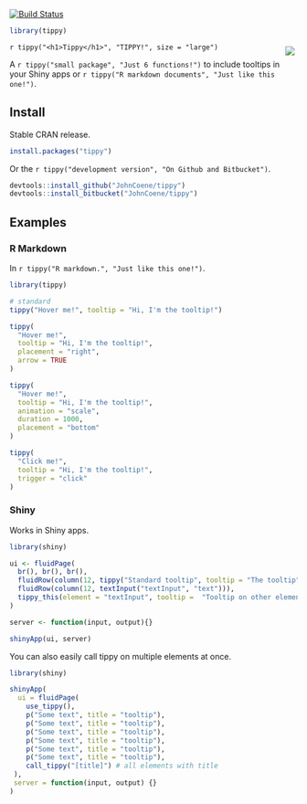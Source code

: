 [![Build Status](https://travis-ci.org/JohnCoene/tippy.svg?branch=master)](https://travis-ci.org/JohnCoene/tippy)

```r
library(tippy)
```

<img src="logo.png" align = "right" style = "max-height: 150px;padding:5px;" />

`r tippy("<h1>Tippy</h1>", "TIPPY!", size = "large")`

A `r tippy("small package", "Just 6 functions!")` to include tooltips in your Shiny apps or `r tippy("R markdown documents", "Just like this one!")`.

## Install

Stable CRAN release.

```r
install.packages("tippy") 
```

Or the `r tippy("development version", "On Github and Bitbucket")`.

```r
devtools::install_github("JohnCoene/tippy")
devtools::install_bitbucket("JohnCoene/tippy")
```

## Examples

### R Markdown

In `r tippy("R markdown.", "Just like this one!")`.

```r
library(tippy)

# standard
tippy("Hover me!", tooltip = "Hi, I'm the tooltip!")

tippy(
  "Hover me!", 
  tooltip = "Hi, I'm the tooltip!", 
  placement = "right",
  arrow = TRUE
)

tippy(
  "Hover me!", 
  tooltip = "Hi, I'm the tooltip!", 
  animation = "scale",
  duration = 1000, 
  placement = "bottom"
)

tippy(
  "Click me!", 
  tooltip = "Hi, I'm the tooltip!", 
  trigger = "click"
)
```

### Shiny

Works in Shiny apps.

```r
library(shiny)

ui <- fluidPage(
  br(), br(), br(),
  fluidRow(column(12, tippy("Standard tooltip", tooltip = "The tooltip"))),
  fluidRow(column(12, textInput("textInput", "text"))),
  tippy_this(element = "textInput", tooltip =  "Tooltip on other element")
)

server <- function(input, output){}

shinyApp(ui, server)
```

You can also easily call tippy on multiple elements at once.

```r
library(shiny)

shinyApp(
  ui = fluidPage(
    use_tippy(),
    p("Some text", title = "tooltip"),
    p("Some text", title = "tooltip"),
    p("Some text", title = "tooltip"),
    p("Some text", title = "tooltip"),
    p("Some text", title = "tooltip"),
    p("Some text", title = "tooltip"),
    call_tippy("[title]") # all elements with title
 ),
 server = function(input, output) {}
)
```
